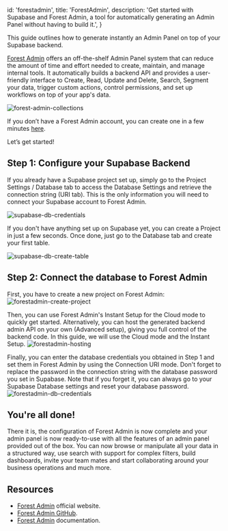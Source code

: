 
  id: 'forestadmin',
  title: 'ForestAdmin',
  description:
    'Get started with Supabase and Forest Admin, a tool for automatically generating an Admin Panel without having to build it.',
}

This guide outlines how to generate instantly an Admin Panel on top of your Supabase backend.

[Forest Admin](https://www.forestadmin.com/) offers an off-the-shelf Admin Panel system that can reduce the amount of time and effort needed to create, maintain, and manage internal tools. 
It automatically builds a backend API and provides a user-friendly interface to Create, Read, Update and Delete, Search, Segment your data, trigger custom actions, control permissions, and set up workflows on top of your app's data.

![forest-admin-collections](/docs/img/guides/integrations/forestadmin/forest-admin-collections.png)

If you don’t have a Forest Admin account, you can create one in a few minutes [here](https://app.forestadmin.com/signup).

Let’s get started!

## Step 1: Configure your Supabase Backend
If you already have a Supabase project set up, simply go to the Project Settings / Database tab to access the Database Settings and retrieve the connection string (URI tab). This is the only information you will need to connect your Supabase account to Forest Admin.

![supabase-db-credentials](/docs/img/guides/integrations/forestadmin/supabase-db-credentials.png)

If you don't have anything set up on Supabase yet, you can create a Project in just a few seconds. Once done, just go to the Database tab and create your first table.

![supabase-db-create-table](/docs/img/guides/integrations/forestadmin/supabase-db-create-table.png)

## Step 2: Connect the database to Forest Admin

First, you have to create a new project on Forest Admin:
![forestadmin-create-project](/docs/img/guides/integrations/forestadmin/forestadmin-create-project.png)

Then, you can use Forest Admin's Instant Setup for the Cloud mode to quickly get started. Alternatively, you can host the generated backend admin API on your own (Advanced setup), giving you full control of the backend code. In this guide, we will use the Cloud mode and the Instant Setup.
![forestadmin-hosting](/docs/img/guides/integrations/forestadmin/forestadmin-hosting.png)

Finally, you can enter the database credentials you obtained in Step 1 and set them in Forest Admin by using the Connection URI mode. Don't forget to replace the password in the connection string with the database password you set in Supabase. Note that if you forget it, you can always go to your Supabase Database settings and reset your database password.
![forestadmin-db-credentials](/docs/img/guides/integrations/forestadmin/forestadmin-db-credentials)

## You're all done!

There it is, the configuration of Forest Admin is now complete and your admin panel is now ready-to-use with all the features of an admin panel provided out of the box. You can now browse or manipulate all your data in a structured way, use search with support for complex filters, build dashboards, invite your team mates and start collaborating around your business operations and much more.

## Resources

- [Forest Admin](https://www.forestadmin.com/) official website.
- [Forest Admin GitHub](https://github.com/ForestAdmin).
- [Forest Admin](https://docs.forestadmin.com/documentation-portal/) documentation.


